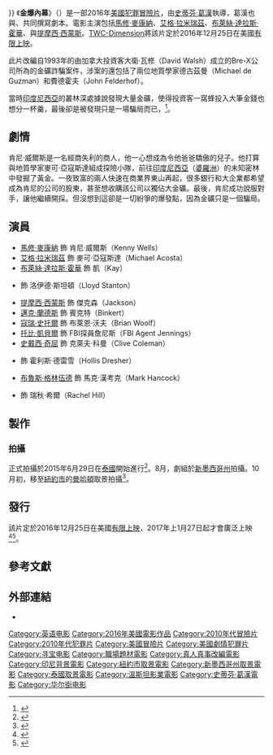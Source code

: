 {{noteTA
|G1=Show
|G2=Movie
}}
{{Infobox film
| name           = 金爆內幕
| original_name  = {{lang|en|''Gold''}}
| image          = Gold (2016) Poster.jpg
| caption        = 電影海報
| director       = [[史蒂芬·葛漢|史蒂芬·葛漢]]
| producer       = {{Plainlist|
* {{le|麥可·諾齊克|Michael Nozik}}
* {{le|泰迪·史瓦茲曼|Teddy Schwarzman}}
}}
| writer         = {{Plainlist|
* 史蒂芬·葛漢
* {{le|派翠克·馬賽特|Patrick Massett}}
* {{le|約翰·辛曼|John Zinman}}
}}
| starring       = {{Plainlist|
* [[馬修·麥康納|馬修·麥康納]] 
* [[艾格·拉米瑞茲|艾格·拉米瑞茲]] 
* [[布萊絲·達拉斯·霍華|布萊絲·達拉斯·霍華]] 
* [[寇瑞·史托爾|寇瑞·史托爾]] 
* [[托比·凱貝爾|托比·凱貝爾]] 
* [[史戴西·奇屈|史戴西·奇屈]]
* [[布魯斯·格林伍德|布魯斯·格林伍德]]
}}
| music          = {{le|丹尼爾·彭伯頓|Daniel Pemberton}}
| cinematography = {{le|羅伯特·艾斯威特|Robert Elswit}}
| editing        = {{le|道格拉斯·克萊斯|Douglas Crise}}
| studio         = {{Plainlist|
* Black Bear Pictures 
* Highway 61
* Living Films
}}
| distributor    = [[溫斯坦影業|TWC-Dimension]]
| released       = {{Film date|2016|12|25|美國}}
| runtime        = 121分鐘<ref name="BOM">{{cite web |url=http://www.boxofficemojo.com/movies/?id=gold.htm |title=Gold (2016) |website=Box Office Mojo |accessdate=2016-12-27 |archive-date=2018-11-17 |archive-url=https://web.archive.org/web/20181117011917/https://www.boxofficemojo.com/movies/?id=gold.htm |dead-url=no }}</ref>
| country        = {{USA}}
| language       = 英語
| budget         = 700萬美元
| gross          = 1480萬美元
| cn_name        = 金矿
| hk_name        =  
| tw_name        = 金爆內幕<ref>{{@movies|id=fgen41800302|title=金爆內幕 Gold}}<!-- 2016-11-23 accessdate --></ref>
}}
《'''金爆內幕'''》（{{lang-en|''Gold''}}）是一部2016年[[美國|美國]][[犯罪片|犯罪]][[冒險片|冒險片]]，由[[史蒂芬·葛漢|史蒂芬·葛漢]]執導，葛漢也與{{le|派翠克·馬賽特|Patrick Massett}}、{{le|約翰·辛曼|John Zinman}}共同撰寫劇本。電影主演包括[[馬修·麥康納|馬修·麥康納]]、[[艾格·拉米瑞茲|艾格·拉米瑞茲]]、[[布萊絲·達拉斯·霍華|布萊絲·達拉斯·霍華]]、{{le|約書亞·哈托|Joshua Harto}}與[[提摩西·西蒙斯|提摩西·西蒙斯]]。[[溫斯坦影業|TWC-Dimension]]將該片定於2016年12月25日在美國[[有限上映|有限上映]]。

此片改編自1993年的由加拿大投資客大衛·瓦修（David Walsh）成立的Bre-X公司所為的金礦詐騙案件，涉案的還包括了兩位地質學家德古茲曼（Michael de Guzman）和費德霍夫（John Felderhof）。

當時[[印度尼西亞|印度尼西亞]]的叢林深處據說發現大量金礦，使得投資客一窩蜂投入大筆金錢也想分一杯羹，最後卻是被發現只是一場騙局而已，<ref>{{Cite web |url=https://en.wikipedia.org/wiki/Gold_(2016_film) |title=Bre-X金礦詐騙案件 |accessdate=2017-05-22 |archive-date=2019-07-01 |archive-url=https://web.archive.org/web/20190701071942/https://en.wikipedia.org/wiki/Gold_(2016_film) |dead-url=no }}</ref>。

== 劇情 ==
肯尼·威爾斯是一名經商失利的商人，他一心想成為令他爸爸驕傲的兒子。他打算與地質學家麥可·亞寇斯達組成探險小隊，前往[[印度尼西亞|印度尼西亞]]（[[婆羅洲|婆羅洲]]）的未知密林中發掘了黃金。一夜致富的兩人快速在商業界東山再起，很多銀行和大企業都希望成為肯尼的公司的股東，甚至想收購該公司以獨佔大金礦。最後，肯尼成功說服對手，讓他繼續開採。但沒想到這卻是一切紛爭的爆發點，因為金礦只是一個騙局。

== 演員 ==
* [[馬修·麥康納|馬修·麥康納]] 飾 肯尼·威爾斯（Kenny Wells）
* [[艾格·拉米瑞茲|艾格·拉米瑞茲]] 飾 麥可·亞寇斯達（Michael Acosta）
* [[布萊絲·達拉斯·霍華|布萊絲·達拉斯·霍華]] 飾 凱（Kay）
* {{le|約書亞·哈托|Joshua Harto}} 飾 洛伊德·斯坦頓（Lloyd Stanton）
* [[提摩西·西蒙斯|提摩西·西蒙斯]] 飾 傑克森（Jackson）
* [[邁克·蘭德斯|邁克·蘭德斯]] 飾 賓克特（Binkert）
* [[寇瑞·史托爾|寇瑞·史托爾]] 飾 布萊恩·沃夫（Brian Woolf）
* [[托比·凱貝爾|托比·凱貝爾]] 飾 FBI探員詹尼斯（FBI Agent Jennings）
* [[史戴西·奇屈|史戴西·奇屈]] 飾 克萊夫·科曼（Clive Coleman）
* {{le|比爾·坎普|Bill Camp}} 飾 霍利斯·德雷雪（Hollis Dresher）
* [[布魯斯·格林伍德|布魯斯·格林伍德]] 飾 馬克·漢考克（Mark Hancock）
* {{le|瑞秋·泰勒|Rachael Taylor}} 飾 瑞秋·希爾（Rachel Hill）

== 製作 ==
=== 拍攝 ===
正式拍攝於2015年6月29日在[[泰國|泰國]]開始進行<ref>{{cite news|title=On the Set for 6/29/15: Justin Lin Rolls Cameras on ‘Star Trek Beyond’, Emilia Clarke Wraps ‘Me Before You’|url=http://www.ssninsider.com/on-the-set-for-62915-justin-lin-rolls-cameras-on-star-trek-beyond-emilia-clarke-wraps-me-before-you/|accessdate=2015-06-29|work=ssninsider.com|date=2015-06-29|deadurl=yes|archiveurl=https://web.archive.org/web/20150630233856/http://www.ssninsider.com/on-the-set-for-62915-justin-lin-rolls-cameras-on-star-trek-beyond-emilia-clarke-wraps-me-before-you/|archivedate=2015-06-30}}</ref>。8月，劇組於[[新墨西哥州|新墨西哥州]]拍攝。10月初，移至[[紐約市|紐約市]]的[[曼哈頓|曼哈頓]]取景拍攝<ref>{{cite news|title=Where you can find Matthew McConaughey filming ‘Gold’ in NYC|url=http://www.onlocationvacations.com/2015/10/05/where-you-can-find-matthew-mcconaughey-filming-gold-in-nyc/|accessdate=2015-10-08|work=onlocationvacations.com|date=2015-10-05|archive-date=2018-06-12|archive-url=https://web.archive.org/web/20180612232541/https://onlocationvacations.com/2015/10/05/where-you-can-find-matthew-mcconaughey-filming-gold-in-nyc/|dead-url=no}}</ref>。

== 發行 ==
該片定於2016年12月25日在美國[[有限上映|有限上映]]，2017年上1月27日起才會廣泛上映<ref>{{cite web|url=http://deadline.com/2016/07/gold-movie-release-date-matthew-mcconaughey-edgar-ramirez-1201790227/|title=Matthew McConaughey Movie ‘Gold’ Stakes Out Christmas Day Release|website=[[Deadline.com|Deadline.com]]|first=Patrick|last=Hipes|date=2016-07-21|accessdate=2016-07-21|archive-date=2019-03-31|archive-url=https://web.archive.org/web/20190331192802/https://deadline.com/2016/07/gold-movie-release-date-matthew-mcconaughey-edgar-ramirez-1201790227/|dead-url=no}}</ref><ref>{{cite web|url=http://deadline.com/2016/11/matthew-mcconaughey-gold-january-27-date-shift-stephen-gaghan-awards-season-1201858215/|title=Matthew McConaughey-Starrer ‘Gold’ Keeps Awards Window But Moves Wide Release To January 27|website=[[Deadline.com|Deadline.com]]|first=Mike|last=Fleming Jr|date=2016-11-21|accessdate=2016-11-21|archive-date=2018-06-16|archive-url=https://web.archive.org/web/20180616030908/https://deadline.com/2016/11/matthew-mcconaughey-gold-january-27-date-shift-stephen-gaghan-awards-season-1201858215/|dead-url=no}}</ref>。

== 參考文獻 ==
{{Reflist|30em}}

== 外部連結 ==
* {{IMDb title|1800302}}

{{Stephen Gaghan}}
{{DEFAULTSORT:Gold}}
[[Category:英语电影|Category:英语电影]]
[[Category:2016年美國電影作品|Category:2016年美國電影作品]]
[[Category:2010年代冒險片|Category:2010年代冒險片]]
[[Category:2010年代犯罪片|Category:2010年代犯罪片]]
[[Category:美國冒險片|Category:美國冒險片]]
[[Category:美國劇情犯罪片|Category:美國劇情犯罪片]]
[[Category:寻宝电影|Category:寻宝电影]]
[[Category:職場題材電影|Category:職場題材電影]]
[[Category:真人真事改編電影|Category:真人真事改編電影]]
[[Category:印尼背景電影|Category:印尼背景電影]]
[[Category:紐約市取景電影|Category:紐約市取景電影]]
[[Category:新墨西哥州取景電影|Category:新墨西哥州取景電影]]
[[Category:泰國取景電影|Category:泰國取景電影]]
[[Category:溫斯坦影業電影|Category:溫斯坦影業電影]]
[[Category:史蒂芬·葛漢電影|Category:史蒂芬·葛漢電影]]
[[Category:华尔街电影|Category:华尔街电影]]